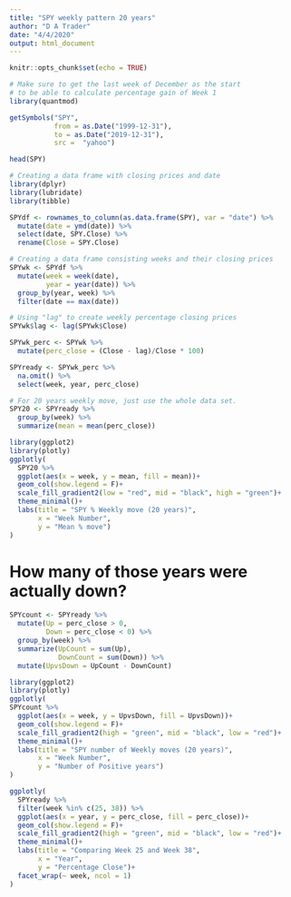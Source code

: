 ```yaml
---
title: "SPY weekly pattern 20 years"
author: "D A Trader"
date: "4/4/2020"
output: html_document
---
```


```r
knitr::opts_chunk$set(echo = TRUE)
```

```r
# Make sure to get the last week of December as the start
# to be able to calculate percentage gain of Week 1
library(quantmod)

getSymbols("SPY", 
           from = as.Date("1999-12-31"), 
           to = as.Date("2019-12-31"), 
           src =  "yahoo")

head(SPY)
```

```r
# Creating a data frame with closing prices and date
library(dplyr)
library(lubridate)
library(tibble)

SPYdf <- rownames_to_column(as.data.frame(SPY), var = "date") %>% 
  mutate(date = ymd(date)) %>% 
  select(date, SPY.Close) %>% 
  rename(Close = SPY.Close)
```

```r
# Creating a data frame consisting weeks and their closing prices
SPYwk <- SPYdf %>% 
  mutate(week = week(date),
         year = year(date)) %>% 
  group_by(year, week) %>% 
  filter(date == max(date)) 

# Using "lag" to create weekly percentage closing prices
SPYwk$lag <- lag(SPYwk$Close)

SPYwk_perc <- SPYwk %>% 
  mutate(perc_close = (Close - lag)/Close * 100)

SPYready <- SPYwk_perc %>% 
  na.omit() %>% 
  select(week, year, perc_close)
```


```r

# For 20 years weekly move, just use the whole data set.
SPY20 <- SPYready %>% 
  group_by(week) %>% 
  summarize(mean = mean(perc_close))
```



```r
library(ggplot2)
library(plotly)
ggplotly(
  SPY20 %>% 
  ggplot(aes(x = week, y = mean, fill = mean))+
  geom_col(show.legend = F)+
  scale_fill_gradient2(low = "red", mid = "black", high = "green")+
  theme_minimal()+
  labs(title = "SPY % Weekly move (20 years)",
       x = "Week Number",
       y = "Mean % move")
)
```

# How many of those years were actually down?

```r
SPYcount <- SPYready %>% 
  mutate(Up = perc_close > 0,
         Down = perc_close < 0) %>% 
  group_by(week) %>% 
  summarize(UpCount = sum(Up),
            DownCount = sum(Down)) %>% 
  mutate(UpvsDown = UpCount - DownCount)
```

```r
library(ggplot2)
library(plotly)
ggplotly(
SPYcount %>% 
  ggplot(aes(x = week, y = UpvsDown, fill = UpvsDown))+
  geom_col(show.legend = F)+
  scale_fill_gradient2(high = "green", mid = "black", low = "red")+
  theme_minimal()+
  labs(title = "SPY number of Weekly moves (20 years)",
       x = "Week Number",
       y = "Number of Positive years")
)
```

```r
ggplotly(
  SPYready %>% 
  filter(week %in% c(25, 38)) %>% 
  ggplot(aes(x = year, y = perc_close, fill = perc_close))+
  geom_col(show.legend = F)+
  scale_fill_gradient2(high = "green", mid = "black", low = "red")+
  theme_minimal()+
  labs(title = "Comparing Week 25 and Week 38",
       x = "Year",
       y = "Percentage Close")+
  facet_wrap(~ week, ncol = 1)
)
```

